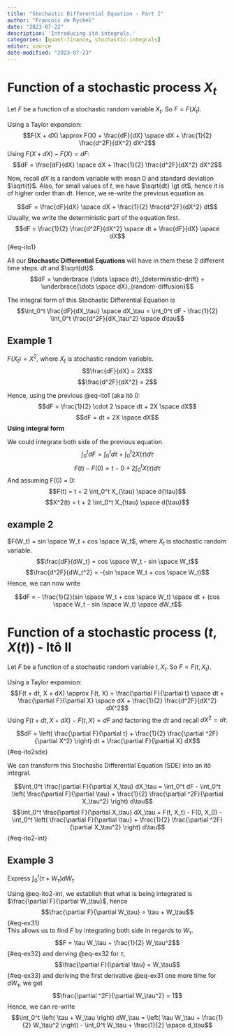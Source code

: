 ```yaml
---
title: "Stochastic Differential Equation - Part I"
author: "Francois de Ryckel"
date: "2023-07-22"
description: 'Introducing itô integrals.'
categories: [quant-finance, stochastic-integrals]
editor: source
date-modified: "2023-07-23"
---
```



# Function of a stochastic process $X_t$ 

Let $F$ be a function of a stochastic random variable $X_t$.  So $F = F(X_t)$. 

Using a Taylor expansion: 
$$F(X + dX) \approx F(X) + \frac{dF}{dX} \space dX + \frac{1}{2} \frac{d^2F}{dX^2} dX^2$$ 
Using $F(X+dX) - F(X) = dF$: 
$$dF = \frac{dF}{dX} \space dX + \frac{1}{2} \frac{d^2F}{dX^2} dX^2$$

Now, recall $dX$ is a random variable with mean 0 and standard deviation $\sqrt{t}$.  Also, for small values of $t$, we have $\sqrt{dt} \gt dt$, hence it is of higher order than dt.  Hence, we re-write the previous equation as 

$$dF = \frac{dF}{dX} \space dX + \frac{1}{2} \frac{d^2F}{dX^2} dt$$ 
Usually, we write the deterministic part of the equation first.  
$$dF = \frac{1}{2} \frac{d^2F}{dX^2} \space dt + \frac{dF}{dX} \space dX$$ {#eq-ito1}

All our **Stochastic Differential Equations** will have in them these 2 different time steps: $dt$ and $\sqrt{dt}$. 
$$dF = \underbrace {\dots \space dt}_{deterministic-drift} + \underbrace{\dots \space dX}_{random-diffusion}$$

The integral form of this Stochastic Differential Equation is 
$$\int_0^t \frac{dF}{dX_\tau} \space dX_\tau = \int_0^t dF - \frac{1}{2} \int_0^t \frac{d^2F}{dX_\tau^2} \space d\tau$$

::: {.callout-note}

# Example 1 

$F(X_t) = X^2$, where $X_t$ is stochastic random variable. 
$$\frac{dF}{dX} = 2X$$
$$\frac{d^2F}{dX^2} = 2$$

Hence, using the previous @eq-ito1 (aka itô I): 
$$dF = \frac{1}{2} \cdot 2 \space dt + 2X \space dX$$
$$dF = dt + 2X \space dX$$
**Using integral form** 

We could integrate both side of the previous equation. 
$$\int_0^t dF = \int_0^t d\tau + \int_0^t 2X(\tau) d{\tau}$$ 
$$F(t) - F(0) = t - 0 + 2 \int_0^t X(\tau) d{\tau}$$ And assuming F(0) = 0: 
$$F(t) = t + 2 \int_0^t X_{\tau} \space d{\tau}$$
$$X^2(t) = t + 2 \int_0^t X_{\tau} \space d{\tau}$$
:::

::: {.callout-note}

# example 2 

$F(W_t) = sin \space W_t + cos \space W_t$, where $X_t$ is stochastic random variable. 
$$\frac{dF}{dW_t} = cos \space W_t - sin \space W_t$$
$$\frac{d^2F}{dW_t^2} = -(sin \space W_t + cos \space W_t)$$
Hence, we can now write 

$$dF = - \frac{1}{2}(sin \space W_t + cos \space W_t) \space dt + (cos \space W_t - sin \space W_t) \space dW_t$$
:::

# Function of a stochastic process $(t, X(t))$ - Itô II

Let $F$ be a function of a stochastic random variable $t, X_t$.  So $F = F(t, X_t)$. 

Using a Taylor expansion: 
$$F(t + dt, X + dX) \approx F(t, X) + \frac{\partial F}{\partial t} \space dt + \frac{\partial F}{\partial X} \space dX + \frac{1}{2} \frac{d^2F}{dX^2} dX^2$$ 
Using $F(t + dt, X+dX) - F(t, X) = dF$ and factoring the $dt$ and recall $dX^2=dt$: 

$$dF = \left( \frac{\partial F}{\partial t} + \frac{1}{2} \frac{\partial ^2F}{\partial X^2} \right) dt + \frac{\partial F}{\partial X} dX$$ {#eq-ito2sde}

We can transform this Stochastic Differential Equation (SDE) into an itô integral. 

$$\int_0^t  \frac{\partial F}{\partial X_\tau} dX_\tau = \int_0^t dF - \int_0^t \left( \frac{\partial F}{\partial \tau} + \frac{1}{2} \frac{\partial ^2F}{\partial X_\tau^2} \right) d\tau$$ 
$$\int_0^t  \frac{\partial F}{\partial X_\tau} dX_\tau = F(t, X_t) - F(0, X_0) - \int_0^t \left( \frac{\partial F}{\partial \tau} + \frac{1}{2} \frac{\partial ^2F}{\partial X_\tau^2} \right) d\tau$$ {#eq-ito2-int}

::: {.callout-note} 

# Example 3

Express $\int_0^t \left( \tau + W_\tau \right) dW_\tau$

Using @eq-ito2-int, we establish that what is being integrated is $\frac{\partial F}{\partial W_\tau}$, hence $$\frac{\partial F}{\partial W_\tau} = \tau + W_\tau$$ {#eq-ex31}  
This allows us to find $F$ by integrating both side in regards to $W_\tau$.  $$F = \tau W_\tau + \frac{1}{2} W_\tau^2$$ {#eq-ex32}
and derving @eq-ex32 for $\tau$, $$\frac{\partial F}{\partial \tau} = W_\tau$$ {#eq-ex33}
and deriving the first derivative @eq-ex31 one more time for $dW_\tau$, we get $$\frac{\partial ^2F}{\partial W_\tau^2} = 1$$
Hence, we can re-write 
$$\int_0^t \left( \tau + W_\tau \right) dW_\tau = \left( \tau W_\tau + \frac{1}{2} W_\tau^2 \right) - \int_0^t W_\tau + \frac{1}{2} \space d_\tau$$

:::


